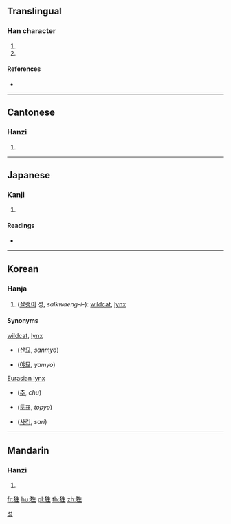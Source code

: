 {{character info/new}}
==Translingual==

===Han character===
{{Han char|rn=94|rad=犬|as=05|sn=8|four=45210|canj=KHHQM|ids=⿰犭生}}

# {{archaic form of|猩|lang=cmn}}
# {{archaic form of|鼪|lang=cmn}}

====References====
* {{Han ref|kx=0708.200|dkj=20324|dj=1121.030|hdz=21340.070|uh=72CC|ud=29388|bh=CD64|bd=52580}}

----

==Cantonese==

===Hanzi===
{{yue-hanzi|jyut=[[sing1]], [[sang1]], [[sing3]]|y=sing1, sang1, sing3}}

# {{defn|lang=yue|sort=犬05}}

----

==Japanese==

===Kanji===
{{ja-kanji|grade=|rs=犬05}}

# {{defn|lang=ja|sort=犬05}}

====Readings====
* {{ja-readings
|goon=[[しょう]] (shō)
|kanon=[[せい]] (sei)
|kun=[[しょうじょう]] (shōujō)}}

----

==Korean==

===Hanja===
{{ko-hanja|hangeul=성|eumhun=|rv=seong|mr=|y=}}

# ([[삵|살쾡이]] 성, ''salkwaeng-i-''): [[wildcat]], [[lynx]]

====Synonyms====
{{top2}}
; [[wildcat]], [[lynx]]
* {{l|ko|山猫}} ([[산묘]], ''sanmyo'')
* {{l|ko|野猫}} ([[야묘]], ''yamyo'')
{{mid2}}
; [[w:Eurasian lynx|Eurasian lynx]]
* {{l|ko|貙}} ([[추]], ''chu'')
* {{l|ko|土豹}} ([[토표]], ''topyo'')
* {{l|ko|猞猁}} ([[사리]], ''sari'')
{{bottom}}

[[Category:Hanja readings|성]]

----

==Mandarin==

===Hanzi===
{{cmn-hanzi|pin=[[shēng]] ([[sheng1]]), [[xīng]] ([[xing1]])|wg=sheng<sup>1</sup>, hsing<sup>1</sup>}}

# {{defn|lang=cmn|sort=犬05}}

[[fr:狌]]
[[hu:狌]]
[[pl:狌]]
[[th:狌]]
[[zh:狌]]